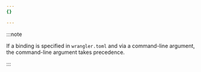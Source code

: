 ```yaml
---
{}

---
```


:::note


If a binding is specified in `wrangler.toml` and via a command-line argument, the command-line argument takes precedence.


:::
